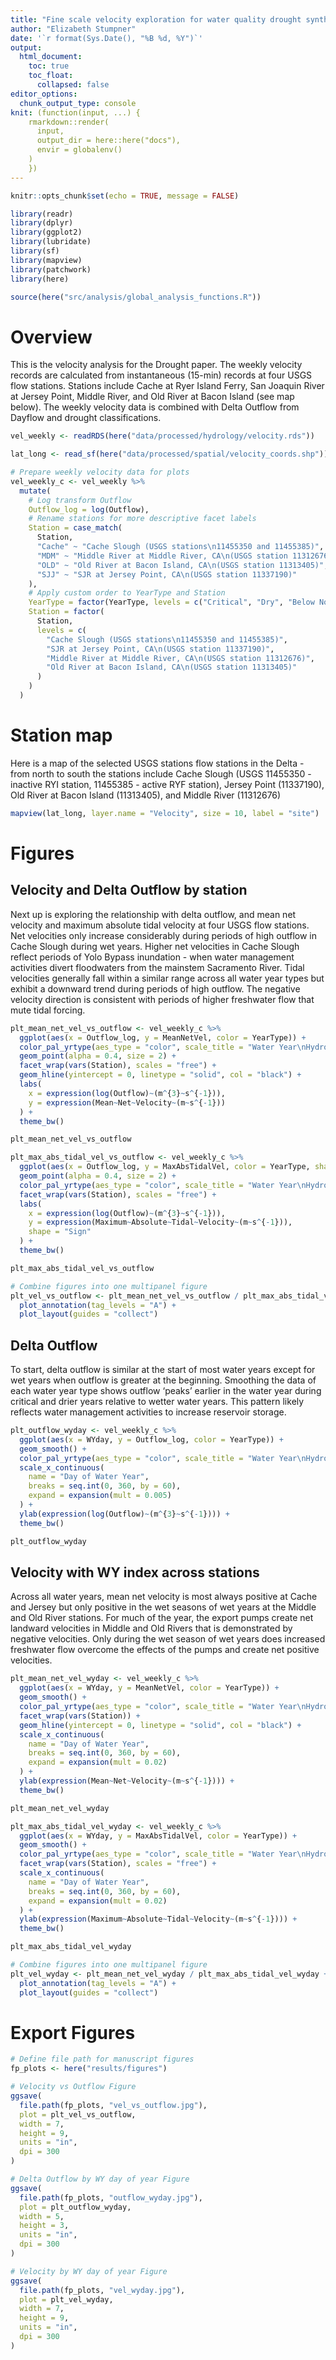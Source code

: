 ```yaml
---
title: "Fine scale velocity exploration for water quality drought synthesis"
author: "Elizabeth Stumpner"
date: '`r format(Sys.Date(), "%B %d, %Y")`'
output: 
  html_document:
    toc: true
    toc_float:
      collapsed: false
editor_options: 
  chunk_output_type: console
knit: (function(input, ...) {
    rmarkdown::render(
      input,
      output_dir = here::here("docs"),
      envir = globalenv()
    )
    })
---
```


```r
knitr::opts_chunk$set(echo = TRUE, message = FALSE)
```

```r
library(readr)
library(dplyr)
library(ggplot2)
library(lubridate)
library(sf)
library(mapview)
library(patchwork)
library(here)

source(here("src/analysis/global_analysis_functions.R"))
```

# Overview

This is the velocity analysis for the Drought paper. The weekly velocity records are calculated from instantaneous (15-min) records at four USGS flow stations. Stations include Cache at Ryer Island Ferry, San Joaquin River at Jersey Point, Middle River, and Old River at Bacon Island (see map below). The weekly velocity data is combined with Delta Outflow from Dayflow and drought classifications.

```r
vel_weekly <- readRDS(here("data/processed/hydrology/velocity.rds"))

lat_long <- read_sf(here("data/processed/spatial/velocity_coords.shp"))
```

```r
# Prepare weekly velocity data for plots
vel_weekly_c <- vel_weekly %>% 
  mutate(
    # Log transform Outflow
    Outflow_log = log(Outflow),
    # Rename stations for more descriptive facet labels
    Station = case_match(
      Station,
      "Cache" ~ "Cache Slough (USGS stations\n11455350 and 11455385)",
      "MDM" ~ "Middle River at Middle River, CA\n(USGS station 11312676)",
      "OLD" ~ "Old River at Bacon Island, CA\n(USGS station 11313405)",
      "SJJ" ~ "SJR at Jersey Point, CA\n(USGS station 11337190)"
    ),
    # Apply custom order to YearType and Station
    YearType = factor(YearType, levels = c("Critical", "Dry", "Below Normal", "Above Normal", "Wet")),
    Station = factor(
      Station,
      levels = c(
        "Cache Slough (USGS stations\n11455350 and 11455385)",
        "SJR at Jersey Point, CA\n(USGS station 11337190)",
        "Middle River at Middle River, CA\n(USGS station 11312676)",
        "Old River at Bacon Island, CA\n(USGS station 11313405)"
      )
    )
  )
```

# Station map 

Here is a map of the selected USGS stations flow stations in the Delta - from north to south the stations include Cache Slough (USGS 11455350 - inactive RYI station, 11455385 - active RYF station), Jersey Point (11337190), Old River at Bacon Island (11313405), and Middle River (11312676)

```r
mapview(lat_long, layer.name = "Velocity", size = 10, label = "site")
```

# Figures

## Velocity and Delta Outflow by station

Next up is exploring the relationship with delta outflow, and mean net velocity and maximum absolute tidal velocity at four USGS flow stations. Net velocities only increase considerably during periods of high outflow in Cache Slough during wet years. Higher net velocities in Cache Slough reflect periods of Yolo Bypass inundation - when water management activities divert floodwaters from the mainstem Sacramento River. Tidal velocities generally fall within a similar range across all water year types but exhibit a downward trend during periods of high outflow. The negative velocity direction is consistent with periods of higher freshwater flow that mute tidal forcing.

```r
plt_mean_net_vel_vs_outflow <- vel_weekly_c %>%
  ggplot(aes(x = Outflow_log, y = MeanNetVel, color = YearType)) +
  color_pal_yrtype(aes_type = "color", scale_title = "Water Year\nHydrologic\nClassification") +
  geom_point(alpha = 0.4, size = 2) +
  facet_wrap(vars(Station), scales = "free") +
  geom_hline(yintercept = 0, linetype = "solid", col = "black") +
  labs(
    x = expression(log(Outflow)~(m^{3}~s^{-1})),
    y = expression(Mean~Net~Velocity~(m~s^{-1}))
  ) +
  theme_bw()

plt_mean_net_vel_vs_outflow

plt_max_abs_tidal_vel_vs_outflow <- vel_weekly_c %>%
  ggplot(aes(x = Outflow_log, y = MaxAbsTidalVel, color = YearType, shape = TideSign)) +
  geom_point(alpha = 0.4, size = 2) +
  color_pal_yrtype(aes_type = "color", scale_title = "Water Year\nHydrologic\nClassification") +
  facet_wrap(vars(Station), scales = "free") +
  labs(
    x = expression(log(Outflow)~(m^{3}~s^{-1})),
    y = expression(Maximum~Absolute~Tidal~Velocity~(m~s^{-1})),
    shape = "Sign"
  ) +
  theme_bw()

plt_max_abs_tidal_vel_vs_outflow

# Combine figures into one multipanel figure
plt_vel_vs_outflow <- plt_mean_net_vel_vs_outflow / plt_max_abs_tidal_vel_vs_outflow + 
  plot_annotation(tag_levels = "A") +
  plot_layout(guides = "collect")
```

## Delta Outflow 

To start, delta outflow is similar at the start of most water years except for wet years when outflow is greater at the beginning. Smoothing the data of each water year type shows outflow 'peaks' earlier in the water year during critical and drier years relative to wetter water years. This pattern likely reflects water management activities to increase reservoir storage.

```r
plt_outflow_wyday <- vel_weekly_c %>%
  ggplot(aes(x = WYday, y = Outflow_log, color = YearType)) +
  geom_smooth() +
  color_pal_yrtype(aes_type = "color", scale_title = "Water Year\nHydrologic\nClassification") +
  scale_x_continuous(
    name = "Day of Water Year",
    breaks = seq.int(0, 360, by = 60),
    expand = expansion(mult = 0.005)
  ) +
  ylab(expression(log(Outflow)~(m^{3}~s^{-1}))) +
  theme_bw()

plt_outflow_wyday
```

## Velocity with WY index across stations

Across all water years, mean net velocity is most always positive at Cache and Jersey but only positive in the wet seasons of wet years at the Middle and Old River stations. For much of the year, the export pumps create net landward velocities in Middle and Old Rivers that is demonstrated by negative velocities. Only during the wet season of wet years does increased freshwater flow overcome the effects of the pumps and create net positive velocities. 

```r
plt_mean_net_vel_wyday <- vel_weekly_c %>%
  ggplot(aes(x = WYday, y = MeanNetVel, color = YearType)) +
  geom_smooth() +
  color_pal_yrtype(aes_type = "color", scale_title = "Water Year\nHydrologic\nClassification") +
  facet_wrap(vars(Station)) +
  geom_hline(yintercept = 0, linetype = "solid", col = "black") +
  scale_x_continuous(
    name = "Day of Water Year",
    breaks = seq.int(0, 360, by = 60),
    expand = expansion(mult = 0.02)
  ) +
  ylab(expression(Mean~Net~Velocity~(m~s^{-1}))) +
  theme_bw()

plt_mean_net_vel_wyday

plt_max_abs_tidal_vel_wyday <- vel_weekly_c %>%
  ggplot(aes(x = WYday, y = MaxAbsTidalVel, color = YearType)) +
  geom_smooth() +
  color_pal_yrtype(aes_type = "color", scale_title = "Water Year\nHydrologic\nClassification") +
  facet_wrap(vars(Station), scales = "free") +
  scale_x_continuous(
    name = "Day of Water Year",
    breaks = seq.int(0, 360, by = 60),
    expand = expansion(mult = 0.02)
  ) +
  ylab(expression(Maximum~Absolute~Tidal~Velocity~(m~s^{-1}))) +
  theme_bw()

plt_max_abs_tidal_vel_wyday

# Combine figures into one multipanel figure
plt_vel_wyday <- plt_mean_net_vel_wyday / plt_max_abs_tidal_vel_wyday + 
  plot_annotation(tag_levels = "A") +
  plot_layout(guides = "collect")
```

# Export Figures

```r
# Define file path for manuscript figures
fp_plots <- here("results/figures")

# Velocity vs Outflow Figure
ggsave(
  file.path(fp_plots, "vel_vs_outflow.jpg"),
  plot = plt_vel_vs_outflow,
  width = 7,
  height = 9,
  units = "in",
  dpi = 300
)

# Delta Outflow by WY day of year Figure
ggsave(
  file.path(fp_plots, "outflow_wyday.jpg"),
  plot = plt_outflow_wyday,
  width = 5,
  height = 3,
  units = "in",
  dpi = 300
)

# Velocity by WY day of year Figure
ggsave(
  file.path(fp_plots, "vel_wyday.jpg"),
  plot = plt_vel_wyday,
  width = 7,
  height = 9,
  units = "in",
  dpi = 300
)
```

